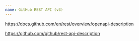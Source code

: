 ```yaml
---
name: GitHub REST API (v3)
---
```


https://docs.github.com/en/rest/overview/openapi-description

https://github.com/github/rest-api-description
